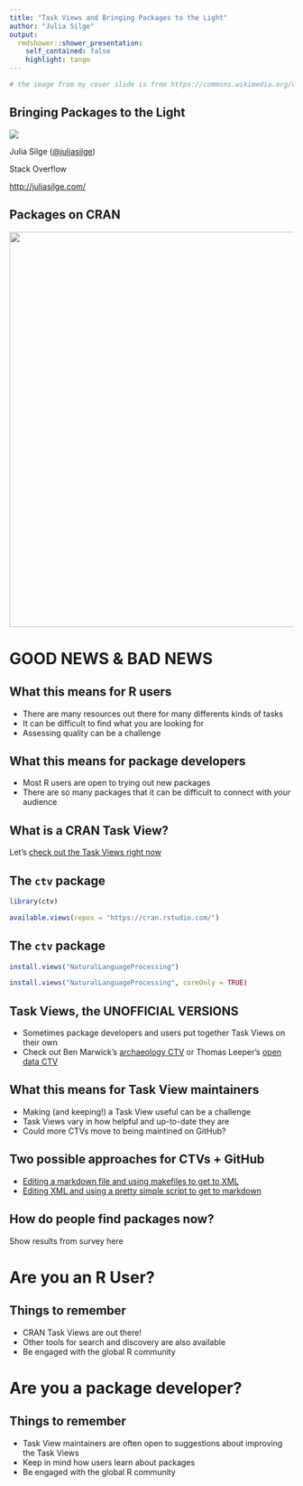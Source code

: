 ```yaml
---
title: "Task Views and Bringing Packages to the Light"
author: "Julia Silge"
output:
  rmdshower::shower_presentation:
    self_contained: false
    highlight: tango
---
```


```r
# the image from my cover slide is from https://commons.wikimedia.org/wiki/File:High-quality_lens_flare_rendering.png
```


## Bringing Packages to the Light { .cover .white }

<img src="https://upload.wikimedia.org/wikipedia/commons/d/d9/High-quality_lens_flare_rendering.png" class="cover height">

<p class="white">
Julia Silge ([\@juliasilge](https://twitter.com/juliasilge))
</p>
<p class="white">
Stack Overflow
</p>
<p class="white">
[http://juliasilge.com/](http://juliasilge.com/)
</p>


## Packages on CRAN

<img src = "figure/counts-1.png" width="700">

# GOOD NEWS & BAD NEWS

## What this means for R users {.grid}

- There are many resources out there for many differents kinds of tasks
- It can be difficult to find what you are looking for
- Assessing quality can be a challenge

## What this means for package developers {.grid}

- Most R users are open to trying out new packages
- There are so many packages that it can be difficult to connect with *your* audience

## What is a CRAN Task View?

Let's [check out the Task Views right now](https://cran.r-project.org/web/views/)

## The `ctv` package

```r
library(ctv)

available.views(repos = "https://cran.rstudio.com/")
```

## The `ctv` package

```r
install.views("NaturalLanguageProcessing")

install.views("NaturalLanguageProcessing", coreOnly = TRUE)
```


## Task Views, the UNOFFICIAL VERSIONS

- Sometimes package developers and users put together Task Views on their own
- Check out Ben Marwick's [archaeology CTV](https://github.com/benmarwick/ctv-archaeology) or Thomas Leeper's [open data CTV](https://github.com/ropensci/opendata)

## What this means for Task View maintainers {.grid}

- Making (and keeping!) a Task View useful can be a challenge
- Task Views vary in how helpful and up-to-date they are
- Could more CTVs move to being maintined on GitHub?

## Two possible approaches for CTVs + GitHub

- [Editing a markdown file and using makefiles to get to XML](https://github.com/ropensci/webservices)
- [Editing XML and using a pretty simple script to get to markdown](https://github.com/eddelbuettel/ctv-finance)

## How do people find packages now?

Show results from survey here

# Are you an R User?

## Things to remember

- CRAN Task Views are out there!
- Other tools for search and discovery are also available
- Be engaged with the global R community

# Are you a package developer?

## Things to remember

- Task View maintainers are often open to suggestions about improving the Task Views
- Keep in mind how users learn about packages
- Be engaged with the global R community

